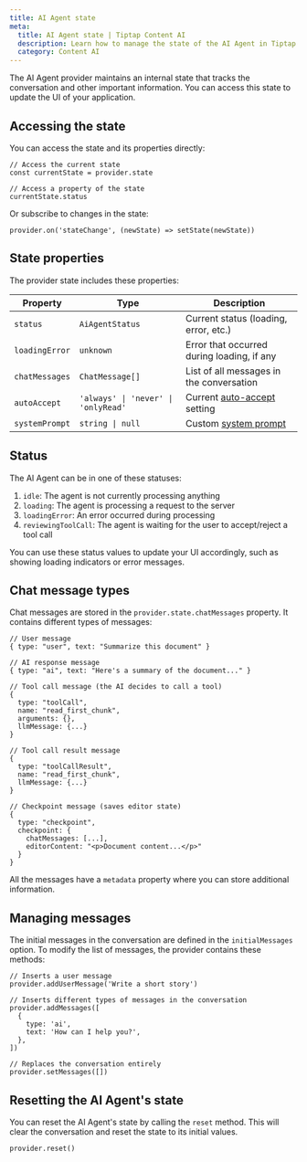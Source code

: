 ```yaml
---
title: AI Agent state
meta:
  title: AI Agent state | Tiptap Content AI
  description: Learn how to manage the state of the AI Agent in Tiptap.
  category: Content AI
---
```


The AI Agent provider maintains an internal state that tracks the conversation and other important information. You can access this state to update the UI of your application.

## Accessing the state

You can access the state and its properties directly:

```tsx
// Access the current state
const currentState = provider.state

// Access a property of the state
currentState.status
```

Or subscribe to changes in the state:

```tsx
provider.on('stateChange', (newState) => setState(newState))
```

## State properties

The provider state includes these properties:

| Property       | Type                                | Description                                                                                             |
| -------------- | ----------------------------------- | ------------------------------------------------------------------------------------------------------- |
| `status`       | `AiAgentStatus`                     | Current status (loading, error, etc.)                                                                   |
| `loadingError` | `unknown`                           | Error that occurred during loading, if any                                                              |
| `chatMessages` | `ChatMessage[]`                     | List of all messages in the conversation                                                                |
| `autoAccept`   | `'always' \| 'never' \| 'onlyRead'` | Current [auto-accept](/content-ai/capabilities/agent/features/review#auto-accept-configuration) setting |
| `systemPrompt` | `string \| null`                    | Custom [system prompt](/content-ai/capabilities/agent/configure/system-prompt)                          |

## Status

The AI Agent can be in one of these statuses:

1. `idle`: The agent is not currently processing anything
2. `loading`: The agent is processing a request to the server
3. `loadingError`: An error occurred during processing
4. `reviewingToolCall`: The agent is waiting for the user to accept/reject a tool call

You can use these status values to update your UI accordingly, such as showing loading indicators or error messages.

## Chat message types

Chat messages are stored in the `provider.state.chatMessages` property. It contains different types of messages:

```jsonl
// User message
{ type: "user", text: "Summarize this document" }

// AI response message
{ type: "ai", text: "Here's a summary of the document..." }

// Tool call message (the AI decides to call a tool)
{
  type: "toolCall",
  name: "read_first_chunk",
  arguments: {},
  llmMessage: {...}
}

// Tool call result message
{
  type: "toolCallResult",
  name: "read_first_chunk",
  llmMessage: {...}
}

// Checkpoint message (saves editor state)
{
  type: "checkpoint",
  checkpoint: {
    chatMessages: [...],
    editorContent: "<p>Document content...</p>"
  }
}
```

All the messages have a `metadata` property where you can store additional information.

## Managing messages

The initial messages in the conversation are defined in the `initialMessages` option. To modify the list of messages, the provider contains these methods:

```tsx
// Inserts a user message
provider.addUserMessage('Write a short story')

// Inserts different types of messages in the conversation
provider.addMessages([
  {
    type: 'ai',
    text: 'How can I help you?',
  },
])

// Replaces the conversation entirely
provider.setMessages([])
```

## Resetting the AI Agent's state

You can reset the AI Agent's state by calling the `reset` method. This will clear the conversation and reset the state to its initial values.

```tsx
provider.reset()
```
